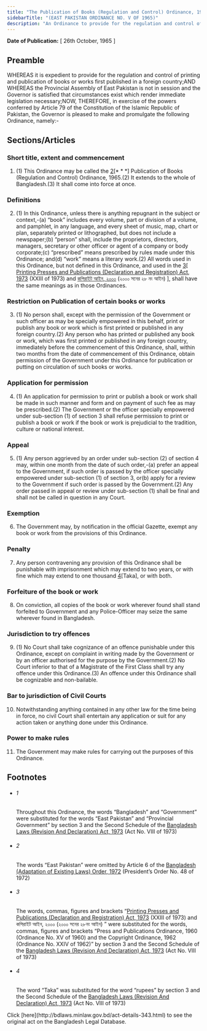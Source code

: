 ```yaml
---
title: "The Publication of Books (Regulation and Control) Ordinance, 1965 (East Pakistan Ordinance)"
sidebarTitle: "(EAST PAKISTAN ORDINANCE NO. V OF 1965)"
description: "An Ordinance to provide for the regulation and control of printing and publication of books or works first published in a foreign country.1♣"
---
```


**Date of Publication:** [ 26th October, 1965 ]

## Preamble

WHEREAS it is expedient to provide for the regulation and control of printing and publication of books or works first published in a foreign country;AND WHEREAS the Provincial Assembly of East Pakistan is not in session and the Governor is satisfied that circumstances exist which render immediate legislation necessary;NOW, THEREFORE, in exercise of the powers conferred by Article 79 of the Constitution of the Islamic Republic of Pakistan, the Governor is pleased to make and promulgate the following Ordinance, namely:-

## Sections/Articles

### Short title, extent and commencement

1. (1) This Ordinance may be called the [2](1)[\* \* \*] Publication of Books (Regulation and Control) Ordinance, 1965.(2) It extends to the whole of Bangladesh.(3) It shall come into force at once.

### Definitions

2. (1) In this Ordinance, unless there is anything repugnant in the subject or context,-(a) “book” includes every volume, part or division of a volume, and pamphlet, in any language, and every sheet of music, map, chart or plan, separately printed or lithographed, but does not include a newspaper;(b) “person” shall, include the proprietors, directors, managers, secretary or other officer or agent of a company or body corporate;(c) “prescribed” means prescribed by rules made under this Ordinance; and(d) “work” means a literary work.(2) All words used in this Ordinance, but not defined in this Ordinance, and used in the [3](1)[ [Printing Presses and Publications (Declaration and Registration) Act, 1973](/laws/volume-17/act-437 "Printing Presses and Publications (Declaration and Registration) Act, 1973") (XXIII of 1973) and [কপিরাইট আইন, ২০০০](/laws/volume-33/act-846 "কপিরাইট আইন, ২০০০") (২০০০ সনের ২৮ নং আইন) ], shall have the same meanings as in those Ordinances.

### Restriction on Publication of certain books or works

3. (1) No person shall, except with the permission of the Government or such officer as may be specially empowered in this behalf, print or publish any book or work which is first printed or published in any foreign country.(2) Any person who has printed or published any book or work, which was first printed or published in any foreign country, immediately before the commencement of this Ordinance, shall, within two months from the date of commencement of this Ordinance, obtain permission of the Government under this Ordinance for publication or putting on circulation of such books or works.

### Application for permission

4. (1) An application for permission to print or publish a book or work shall be made in such manner and form and on payment of such fee as may be prescribed.(2) The Government or the officer specially empowered under sub-section (1) of section 3 shall refuse permission to print or publish a book or work if the book or work is prejudicial to the tradition, culture or national interest.

### Appeal

5. (1) Any person aggrieved by an order under sub-section (2) of section 4 may, within one month from the date of such order,-(a) prefer an appeal to the Government, if such order is passed by the officer specially empowered under sub-section (1) of section 3, or(b) apply for a review to the Government if such order is passed by the Government.(2) Any order passed in appeal or review under sub-section (1) shall be final and shall not be called in question in any Court.

### Exemption

6. The Government may, by notification in the official Gazette, exempt any book or work from the provisions of this Ordinance.

### Penalty

7. Any person contravening any provision of this Ordinance shall be punishable with imprisonment which may extend to two years, or with fine which may extend to one thousand [4](1)[Taka], or with both.

### Forfeiture of the book or work

8. On conviction, all copies of the book or work wherever found shall stand forfeited to Government and any Police-Officer may seize the same wherever found in Bangladesh.

### Jurisdiction to try offences

9. (1) No Court shall take cognizance of an offence punishable under this Ordinance, except on complaint in writing made by the Government or by an officer authorised for the purpose by the Government.(2) No Court inferior to that of a Magistrate of the First Class shall try any offence under this Ordinance.(3) An offence under this Ordinance shall be cognizable and non-bailable.

### Bar to jurisdiction of Civil Courts

10. Notwithstanding anything contained in any other law for the time being in force, no civil Court shall entertain any application or suit for any action taken or anything done under this Ordinance.

### Power to make rules

11. The Government may make rules for carrying out the purposes of this Ordinance.

## Footnotes

- ###### 1

  Throughout this Ordinance, the words “Bangladesh” and “Government” were substituted for the words “East Pakistan” and “Provincial Government” by section 3 and the Second Schedule of the [Bangladesh Laws (Revision And Declaration) Act, 1973](/laws/volume-17/act-430 "Bangladesh Laws (Revision And Declaration) Act, 1973") (Act No. VIII of 1973)

- ###### 2

  The words “East Pakistan” were omitted by Article 6 of the [Bangladesh (Adaptation of Existing Laws) Order, 1972](/laws/volume-15/act-388 "Bangladesh (Adaptation of Existing Laws) Order, 1972 ") (President’s Order No. 48 of 1972)

- ###### 3

  The words, commas, figures and brackets “[Printing Presses and Publications (Declaration and Registration) Act, 1973](/laws/volume-17/act-437 "Printing Presses and Publications (Declaration and Registration) Act, 1973") (XXIII of 1973) and কপিরাইট আইন, ২০০০ (২০০০ সনের ২৮নং আইন) ” were substituted for the words, commas, figures and brackets “Press and Publications Ordinance, 1960 (Ordinance No. XV of 1960) and the Copyright Ordinance, 1962 (Ordinance No. XXIV of 1962)” by section 3 and the Second Schedule of the [Bangladesh Laws (Revision And Declaration) Act, 1973](/laws/volume-17/act-430 "Bangladesh Laws (Revision And Declaration) Act, 1973") (Act No. VIII of 1973)

- ###### 4

  The word “Taka” was substituted for the word “rupees” by section 3 and the Second Schedule of the [Bangladesh Laws (Revision And Declaration) Act, 1973](/laws/volume-17/act-430 "Bangladesh Laws (Revision And Declaration) Act, 1973") (Act No. VIII of 1973)

<Note>
  Click [here](http://bdlaws.minlaw.gov.bd/act-details-343.html) to see the original act on the Bangladesh Legal Database.
</Note>
